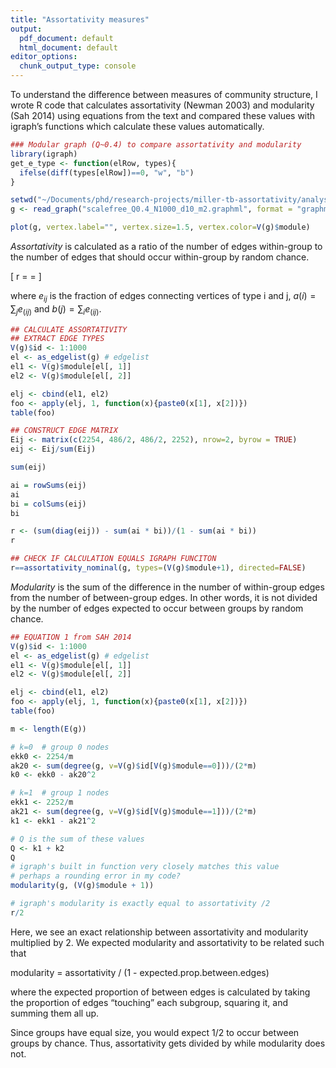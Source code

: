 ```yaml
---
title: "Assortativity measures"
output:
  pdf_document: default
  html_document: default
editor_options:
  chunk_output_type: console
---
```


To understand the difference between measures of community structure, I wrote R code that calculates assortativity (Newman 2003) and modularity (Sah 2014) using equations from the text and compared these values with igraph's functions which calculate these values automatically. 

```r

### Modular graph (Q~0.4) to compare assortativity and modularity
library(igraph)
get_e_type <- function(elRow, types){
  ifelse(diff(types[elRow])==0, "w", "b")
}

setwd("~/Documents/phd/research-projects/miller-tb-assortativity/analysis/epidemic-simulations")
g <- read_graph("scalefree_Q0.4_N1000_d10_m2.graphml", format = "graphml")

plot(g, vertex.label="", vertex.size=1.5, vertex.color=V(g)$module)

```

*Assortativity* is calculated as a ratio of the number of edges within-group to the number of edges that should occur within-group by random chance. 

\[ r = \frac{\sum_i{e_{ii}} - \sum_i{(a(i)b(i))}}{1-\sum_i{(1-a(i)b(i))}}  = \frac{Tr \textbf{E} - ||E^2||}{1 - ||E^2||}\]

where $e_{ij}$ is the fraction of edges connecting vertices of type i and j, $a(i)=\sum_{j}{e_(ij)}$ and $b(j)=\sum_i{e_(ij)}$.

```r

## CALCULATE ASSORTATIVITY
## EXTRACT EDGE TYPES 
V(g)$id <- 1:1000
el <- as_edgelist(g) # edgelist
el1 <- V(g)$module[el[, 1]]
el2 <- V(g)$module[el[, 2]]

elj <- cbind(el1, el2)
foo <- apply(elj, 1, function(x){paste0(x[1], x[2])})
table(foo)

## CONSTRUCT EDGE MATRIX
Eij <- matrix(c(2254, 486/2, 486/2, 2252), nrow=2, byrow = TRUE)
eij <- Eij/sum(Eij)

sum(eij)

ai = rowSums(eij)
ai 
bi = colSums(eij)
bi

r <- (sum(diag(eij)) - sum(ai * bi))/(1 - sum(ai * bi))
r

## CHECK IF CALCULATION EQUALS IGRAPH FUNCITON
r==assortativity_nominal(g, types=(V(g)$module+1), directed=FALSE)
```

*Modularity* is the sum of the difference in the number of within-group edges from the number of between-group edges. In other words, it is not divided by the number of edges expected to occur between groups by random chance. 

```r

## EQUATION 1 from SAH 2014
V(g)$id <- 1:1000
el <- as_edgelist(g) # edgelist
el1 <- V(g)$module[el[, 1]]
el2 <- V(g)$module[el[, 2]]

elj <- cbind(el1, el2)
foo <- apply(elj, 1, function(x){paste0(x[1], x[2])})
table(foo)

m <- length(E(g))

# k=0  # group 0 nodes
ekk0 <- 2254/m
ak20 <- sum(degree(g, v=V(g)$id[V(g)$module==0]))/(2*m)
k0 <- ekk0 - ak20^2

# k=1  # group 1 nodes
ekk1 <- 2252/m
ak21 <- sum(degree(g, v=V(g)$id[V(g)$module==1]))/(2*m)
k1 <- ekk1 - ak21^2

# Q is the sum of these values
Q <- k1 + k2
Q
# igraph's built in function very closely matches this value
# perhaps a rounding error in my code? 
modularity(g, (V(g)$module + 1))

# igraph's modularity is exactly equal to assortativity /2
r/2

```

Here, we see an exact relationship between assortativity and modularity multiplied by 2. We expected modularity and assortativity to be related such that

modularity = assortativity / (1 - expected.prop.between.edges)

where the expected proportion of between edges is calculated by taking the proportion of edges "touching" each subgroup, squaring it, and summing them all up. 

Since groups have equal size, you would expect 1/2 to occur between groups by chance. Thus, assortativity gets divided by while modularity does not. 

